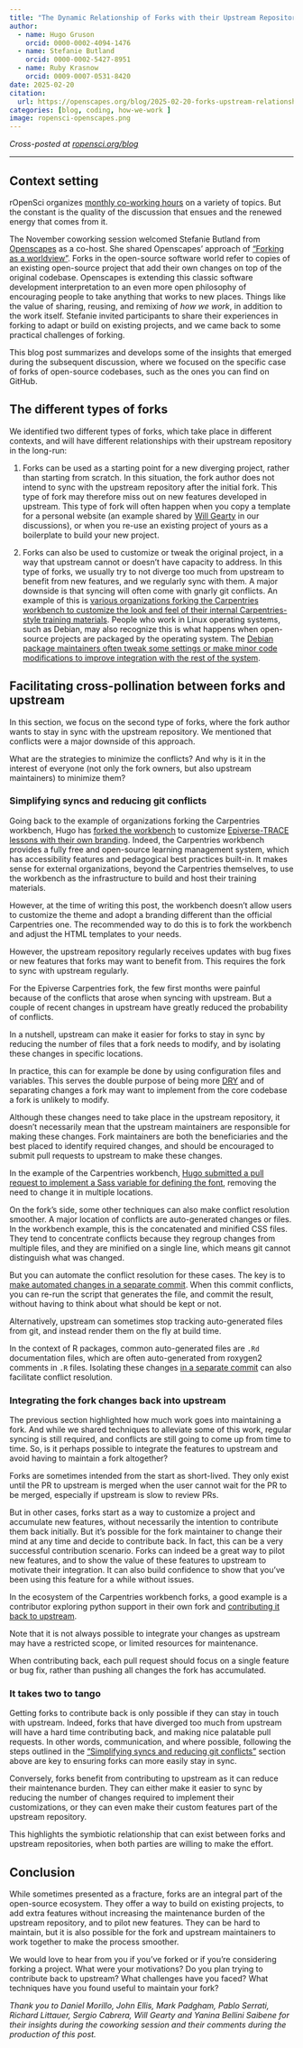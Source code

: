 ```yaml
---
title: "The Dynamic Relationship of Forks with their Upstream Repository"
author:
  - name: Hugo Gruson
    orcid: 0000-0002-4094-1476
  - name: Stefanie Butland
    orcid: 0000-0002-5427-8951
  - name: Ruby Krasnow
    orcid: 0009-0007-0531-8420
date: 2025-02-20
citation: 
  url: https://openscapes.org/blog/2025-02-20-forks-upstream-relationship
categories: [blog, coding, how-we-work ]
image: ropensci-openscapes.png
---
```


*Cross-posted at [ropensci.org/blog](https://ropensci.org/blog/2024/12/08/forks-upstream-relationship/)*

----------------------------------
## Context setting

rOpenSci organizes [monthly co-working hours](https://ropensci.org/coworking/) on a variety of topics.
But the constant is the quality of the discussion that ensues and the renewed energy that comes from it.

The November coworking session welcomed Stefanie Butland from [Openscapes](https://www.openscapes.org/) as a co-host.
She shared Openscapes' approach of ["Forking as a worldview"](https://docs.google.com/presentation/d/1aL0TVFM7xxzTCJoE3tEArDE32wh59wkmBCy6Vcmwvy4/).
Forks in the open-source software world refer to copies of an existing open-source project that add their own changes on top of the original codebase.
Openscapes is extending this classic software development interpretation to an even more open philosophy of encouraging people to take anything that works to new places.
Things like the value of sharing, reusing, and remixing of *how we work*, in addition to the work itself.
Stefanie invited participants to share their experiences in forking to adapt or build on existing projects, and we came back to some practical challenges of forking.

This blog post summarizes and develops some of the insights that emerged during the subsequent discussion, 
where we focused on the specific case of forks of open-source codebases,
such as the ones you can find on GitHub.

## The different types of forks

We identified two different types of forks, which take place in different contexts,
and will have different relationships with their upstream repository in the long-run:

1. Forks can be used as a starting point for a new diverging project, rather than starting from scratch.
In this situation, the fork author does not intend to sync with the upstream repository after the initial fork.
This type of fork may therefore miss out on new features developed in upstream.
This type of fork will often happen when you copy a template for a personal website (an example shared by [Will Gearty](https://williamgearty.com/) in our discussions), 
or when you re-use an existing project of yours as a boilerplate to build your new project.

2. Forks can also be used to customize or tweak the original project, 
in a way that upstream cannot or doesn't have capacity to address.
In this type of forks, we usually try to not diverge too much from upstream to benefit from new features,
and we regularly sync with them.
A major downside is that syncing will often come with gnarly git conflicts.
An example of this is [various organizations forking the Carpentries workbench to customize the look and feel of their internal Carpentries-style training materials](https://hugogruson.fr/workbench-beyond-carpentries/).
People who work in Linux operating systems, such as Debian, may also recognize this is what happens when open-source projects are packaged by the operating system.
The [Debian package maintainers often tweak some settings or make minor code modifications to improve integration with the rest of the system](https://www.debian.org/doc/debian-policy/ch-source.html#changes-to-the-upstream-sources).

## Facilitating cross-pollination between forks and upstream

In this section, we focus on the second type of forks, 
where the fork author wants to stay in sync with the upstream repository.
We mentioned that conflicts were a major downside of this approach.

What are the strategies to minimize the conflicts? 
And why is it in the interest of everyone (not only the fork owners, but also upstream maintainers) to minimize them?

### Simplifying syncs and reducing git conflicts {#simplifying-syncs}

Going back to the example of organizations forking the Carpentries workbench,
Hugo has [forked the workbench](https://github.com/epiverse-trace/varnish/pull/7) to customize [Epiverse-TRACE lessons with their own branding](https://epiverse-trace.github.io/tutorials).
Indeed, the Carpentries workbench provides a fully free and open-source learning management system,
which has accessibility features and pedagogical best practices built-in.
It makes sense for external organizations, beyond the Carpentries themselves, to use the workbench as the infrastructure to build and host their training materials.

However, at the time of writing this post, the workbench doesn't allow users to customize the theme and adopt a branding different than the official Carpentries one.
The recommended way to do this is to fork the workbench and adjust the HTML templates to your needs.

However, the upstream repository regularly receives updates with bug fixes or new features that forks may want to benefit from.
This requires the fork to sync with upstream regularly.

For the Epiverse Carpentries fork, the few first months were painful because of the conflicts that arose when syncing with upstream.
But a couple of recent changes in upstream have greatly reduced the probability of conflicts.

In a nutshell, upstream can make it easier for forks to stay in sync by reducing the number of files that a fork needs to modify,
and by isolating these changes in specific locations.

In practice, this can for example be done by using configuration files and variables.
This serves the double purpose of being more [DRY](https://en.wikipedia.org/wiki/Don%27t_repeat_yourself) 
and of separating changes a fork may want to implement from the core codebase a fork is unlikely to modify.

Although these changes need to take place in the upstream repository,
it doesn't necessarily mean that the upstream maintainers are responsible for making these changes.
Fork maintainers are both the beneficiaries and the best placed to identify required changes,
and should be encouraged to submit pull requests to upstream to make these changes.

In the example of the Carpentries workbench, [Hugo submitted a pull request to implement a Sass variable for defining the font](https://github.com/carpentries/varnish/pull/151), 
removing the need to change it in multiple locations.

On the fork's side, some other techniques can also make conflict resolution smoother.
A major location of conflicts are auto-generated changes or files.
In the workbench example, this is the concatenated and minified CSS files.
They tend to concentrate conflicts because they regroup changes from multiple files, 
and they are minified on a single line, which means git cannot distinguish what was changed.

But you can automate the conflict resolution for these cases.
The key is to [make automated changes in a separate commit](https://github.com/epiverse-trace/varnish/pull/7/commits/b7633fa9107e11d0a5147488b9c9c1c4855f6ff0).
When this commit conflicts, you can re-run the script that generates the file,
and commit the result, without having to think about what should be kept or not.

Alternatively, upstream can sometimes stop tracking auto-generated files from git,
and instead render them on the fly at build time.

In the context of R packages, common auto-generated files are `.Rd` documentation files,
which are often auto-generated from roxygen2 comments in `.R` files.
Isolating these changes [in a separate commit](https://github.com/ropensci/lightr/commit/4dcb21e72f6df71e2cc46d12244cde8dcc3e2635) can also facilitate conflict resolution.

### Integrating the fork changes back into upstream

The previous section highlighted how much work goes into maintaining a fork.
And while we shared techniques to alleviate some of this work, regular syncing is still required, and conflicts are still going to come up from time to time.
So, is it perhaps possible to integrate the features to upstream and avoid having to maintain a fork altogether?

Forks are sometimes intended from the start as short-lived.
They only exist until the PR to upstream is merged when the user cannot wait for the PR to be merged, especially if upstream is slow to review PRs.

But in other cases, forks start as a way to customize a project and accumulate new features, without necessarily the intention to contribute them back initially.
But it's possible for the fork maintainer to change their mind at any time and decide to contribute back.
In fact, this can be a very successful contribution scenario.
Forks can indeed be a great way to pilot new features, and to show the value of these features to upstream to motivate their integration.
It can also build confidence to show that you've been using this feature for a while without issues.

In the ecosystem of the Carpentries workbench forks, a good example is a contributor exploring python support in their own fork and [contributing it back to upstream](https://github.com/carpentries/sandpaper/pull/448).

Note that it is not always possible to integrate your changes as upstream may have a restricted scope, or limited resources for maintenance.

When contributing back, each pull request should focus on a single feature or bug fix, rather than pushing all changes the fork has accumulated.

### It takes two to tango

Getting forks to contribute back is only possible if they can stay in touch with upstream.
Indeed, forks that have diverged too much from upstream will have a hard time contributing back, and making nice palatable pull requests.
In other words, communication, and where possible, following the steps outlined in the ["Simplifying syncs and reducing git conflicts"](#simplifying-syncs) section above are key to ensuring forks can more easily stay in sync.

Conversely, forks benefit from contributing to upstream as it can reduce their maintenance burden.
They can either make it easier to sync by reducing the number of changes required to implement their customizations,
or they can even make their custom features part of the upstream repository.

This highlights the symbiotic relationship that can exist between forks and upstream repositories, when both parties are willing to make the effort.

## Conclusion

While sometimes presented as a fracture, forks are an integral part of the open-source ecosystem.
They offer a way to build on existing projects, to add extra features without increasing the maintenance burden of the upstream repository, and to pilot new features.
They can be hard to maintain, but it is also possible for the fork and upstream maintainers to work together to make the process smoother.

We would love to hear from you if you've forked or if you're considering forking a project. 
What were your motivations?
Do you plan trying to contribute back to upstream? 
What challenges have you faced? 
What techniques have you found useful to maintain your fork?

*Thank you to Daniel Morillo, John Ellis, Mark Padgham, Pablo Serrati, Richard Littauer, Sergio Cabrera, Will Gearty and Yanina Bellini Saibene for their insights during the coworking session and their comments during the production of this post.*

